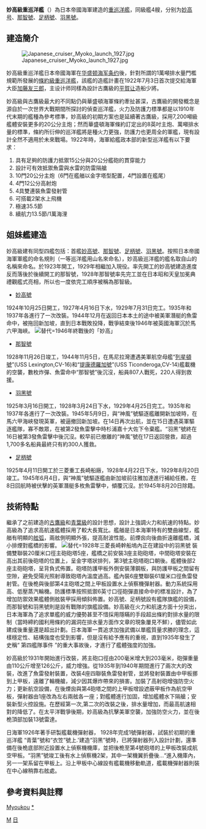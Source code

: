 {{noteTA
|1=zh-cn:级; zh-tw:級; zh-hk:型;
|2=zh-cn:战列舰; zh-tw:戰艦; zh-hk:戰艦;
|3=zh-cn:战列巡洋舰; zh-tw:巡洋戰艦; zh-hk:巡洋戰艦;
}}
{{軍艦模板
|名稱= 妙高級重巡洋艦 [[File:Naval_Ensign_of_Japan.svg|30px]]
|圖片= [[Image:Japanese_cruiser_Nachi_1929.jpg|300px]]
|照片說明= 1928年完工的那智號重巡洋艦
|艦種= [[重巡洋艦|重巡洋艦]]
|艦名= 山嶽名
|擁有國= [[File:Merchant_flag_of_Japan_(1870).svg|25px]] [[大日本帝國|大日本帝國]]
|前型= [[青葉级重巡洋艦|青葉级重巡洋艦]]
|次型= [[高雄級重巡洋艦|高雄級重巡洋艦]]
|同型= 4艘
|下訂= 1923年
|動工= 1924-1925年
|下水= 1927-1928年
|服役= 1928-1946年
|結局= 
|排水=公試排水量13,281噸->14,984噸（改裝後）
|基準= 10,902噸<br>13,000噸（改裝後）
|滿載= 13,551噸->15,933噸
|長度= 203.76米
|闊度= 19米<br>20.37公尺（改裝後）
|吃水= 6.23公尺<br>6.37公尺（改裝後）
|燃料= 重油2,500噸->2,214噸（改裝後）
|鍋爐= 呂號艦本式重油專燒鍋爐12座
|引擎= 艦政本部式蒸汽渦輪引擎4座，4軸推進
|出力= 130,000匹<br/>130,000匹（改裝後）
|極速= 35節<br />33.3節<ref>妙高艦出廠公試時速度曾達35.6節，改裝後仍有33.8節成績。</ref>
|續航= 14節8000海浬<ref>由於鍋爐技術不足，耗油量超乎設計值，實際數據只有13.9節航速7,000海里的成績</ref><br />→ 14節8500海浬
|發電機= 4部柴油發電機，3部輸出200kw，1部輸出135kw<br>輸出電壓225伏特
|電力輸出= 735kw
|乘員= 792<br>891名（改裝後）<br>1,100人（二戰結束時）
|飛行=火藥式彈射器1座 → 2座（改裝後）
|艦載機= 水上飛機2架、改裝後3架(羽黑1945年時為5架)
|裝備= '''竣工時'''<br>5座雙連裝三年式20公分艦炮<br>6門[[十年式12公分高射砲|十年式12公分高射砲]]<br>6具雙聯裝61公分魚雷發射管<br>八年式二號魚雷24枚<br />2挺[[路易士機槍|路易士機槍]]<br/>'''改装後'''<br>5座雙連裝三年式C型20.3公分艦炮<br />4座雙連裝[[八九式127公厘高射炮|八九式127公厘高射炮]]<br>4具四聯裝61公分魚雷發射管<br/>[[九三式魚雷|九三式魚雷]]16枚<br/>25毫米聯裝機槍6座<br />25毫米三聯裝機槍4座<br />25毫米單裝機槍16座<br />13毫米聯裝機槍8座
|裝甲= [[水線裝甲帶|水線裝甲帶]]102公厘（4英吋）<br>甲板水平裝甲35公厘（中央區域）、32公厘（舷側區域）<br>[[炮座|炮座]]100公厘（上甲板75公厘、下甲板25公厘）<br>[[彈藥庫|彈藥庫]]側面76公厘（3英吋），頂部38公厘<br>主炮塔25.4公厘（1英吋）
}}
'''妙高級重巡洋艦'''（{{jpn|j=妙高型重巡洋艦|hg=みょうこうがたじゅうじゅんようかん|rm=Myōkō gata jūjunyōkan|f=h}}）為日本帝國海軍建造的[[重巡洋艦|重巡洋艦]]，同級艦4艘，分别为[[妙高号|妙高号]]、[[那智號|那智號]]、[[足柄號|足柄號]]、[[羽黑號|羽黑號]]。

==建造簡介==
[[File:Japanese_cruiser_Myoko_launch_1927.jpg|thumb]]

妙高級重巡洋艦日本帝國海軍在[[华盛顿海军条约|华盛顿海军条约]]後，針對所謂的1萬噸排水量門檻規範所發展的[[條約級重巡洋艦|條約級重巡洋艦]]，該艦的造艦計畫在1922年7月3日首次提交給海軍大臣[[加藤友三郎|加藤友三郎]]，主设计师同樣為設計古鷹級的[[平賀让|平賀让]]造船少將。

妙高級與古鷹級最大的不同點仍與華盛頓海軍條約牽扯甚深，古鷹級的開發概念是源自於一次世界大戰期間所探討的偵查巡洋艦，火力及防護力標準都是以1910年代末期的艦種為參考標準，妙高級的初期方案也是延續著古鷹級，採用7,200噸級艦體安裝更多的20公分主炮；然而華盛頓海軍條約訂定出的8英吋主炮、萬噸排水量的標準，條約所衍伸的巡洋艦將是種火力更強，防護力也更周全的軍艦，現有設計全然不適用於未來戰場。1922年時，海軍給艦政本部的新型巡洋艦有以下要求：
#具有足夠的防護力抵禦15公分與20公分艦砲的貫穿能力
#設計可有效抵禦魚雷與水雷的防雷隔艙
#10門20公分主炮（6門在艦艏以金字塔型配置，4門設置在艦尾）
#4門12公分高射炮
#4具雙連裝魚雷發射管
#可搭載2架水上飛機
#極速35.5節
#續航力13.5節/1萬海浬

== 姐妹艦建造 ==
妙高級建有同型四艦包括：首艦[[妙高號重巡洋艦|妙高號]]、[[那智號重巡洋艦|那智號]]、[[足柄號重巡洋艦|足柄號]]、[[羽黑號重巡洋艦|羽黑號]]。按照日本帝國海軍軍艦的命名規則（一等巡洋艦用山名來命名），妙高級巡洋艦的艦名取自山的名稱來命名。於1923年開工，1929年相繼加入現役。率先開工的妙高號建造進度反而落後於後續開工的那智號，1928年那智號率先完工並在日本昭和天皇加冕典禮觀艦式亮相，所以也一度依完工順序被稱為那智級。

*[[妙高號重巡洋艦|妙高號]]

1924年10月25日開工，1927年4月16日下水，1929年7月31日完工。1935年和1937年各進行了一次改裝。1944年12月在返回日本本土的途中被美軍潛艇的魚雷命中，被拖回新加坡，直到日本戰敗投降，戰爭結束後1946年被英國海軍沉於馬六甲海峽。
[[File:Myoko_after_surrender.jpg|替代=1946年終戰後的「妙高」]]

*[[那智號重巡洋艦|那智號]]

1928年11月26日竣工，1944年11月5日，在馬尼拉灣遭遇美軍航空母艦“[[列星頓號航空母艦_(CV-16)|列星頓號]]”(USS Lexington,CV-16)和“[[提康德羅加號航空母艦|提康德羅加號]]”(USS Ticonderoga,CV-14)艦載機的空襲，數枚炸彈、魚雷命中“那智號”後沉沒，船員807人戰死，220人得到救援。

*[[羽黑號重巡洋艦|羽黑號]]

1925年3月16日開工，1928年3月24日下水，1929年4月25日完工。1935年和1937年各進行了一次改裝。1945年5月9日，與“神風”號驅逐艦離開新加坡時，在馬六甲海峽發現英軍，被逼撤回新加坡。在14日再次出航，並在15日遭遇英軍驅逐艦隊，寡不敵眾，在被第2發魚雷擊中時杉浦嘉十大佐下令棄艦。“羽黑”號終在16日被第3發魚雷擊中後沉沒。較早前已撤離的“神風”號在17日返回營救，超過1,700多名船員最終只有約300人獲救。

*[[足柄號重巡洋艦|足柄號]]

1925年4月11日開工於三菱重工長崎船廠，1928年4月22日下水，1929年8月20日竣工。1945年6月4日，與“神風”號驅逐艦由新加坡前往雅加達進行補給任務，在8日回航時被伏擊的英軍潛艇多枚魚雷擊中，傾覆沉沒。於1945年8月20日除籍。

== 技術特點 ==
繼承了之前建造的[[古鹰级重巡洋舰|古鷹級]]和[[青葉級重巡洋艦|青葉級]]的設計思想，設計上強調火力和航速的特點。妙高級為了追求高航速艦體採用了較大長寬比。艦艏是日本海軍特有的雙曲線型，艦艏有明顯的[[舷弧|舷弧]]，兩舷側明顯外張，提高耐波性能。前煙囪向後曲折遠離艦橋，減小排煙對艦橋的影響。
[[File:IJN_heavy_cuiser_HAGURO_1928_under_construction_at_MITSUBISHI_Nagasaki_dry_dock.jpg|替代=1928年三菱長崎幹船塢內正在建設中的羽黑號]]
裝備雙聯裝20厘米口徑主砲砲塔5座，艦橋之前安裝3座主砲砲塔，中間砲塔安裝在高出其前後砲塔的位置上，呈金字塔狀排列，第3號主砲塔砲口朝後。艦體後部2座主砲砲塔，呈背負式佈置。砲塔防護甲板外側安裝薄鋼板，與防護甲板之間留有空隙，避免受陽光照射導致砲塔內溫度過高。艦內裝6座雙聯裝61厘米口徑魚雷發射管。在後桅與後部第4主砲塔之間上甲板設置水上偵察機彈射器。動力系統採用高、低壓蒸汽輪機。防護標準按照抵禦6英寸口徑砲彈直接命中的標准設計，為了增加防禦效果艦體側舷裝甲採用傾斜佈置。妙高號、足柄號設有艦隊旗艦的設備，而那智號和羽黑號則是設有戰隊的旗艦設備。妙高級在火力和航速方面十分突出，日本海軍為了追求單艦的威力優勢甚至不惜採用隱瞞的手段超出條約對排水量的限制（當時締約國利用條約的漏洞在排水量方面作文章的現象屢見不鮮），儘管如此建成後重量還是超出計劃。日本海軍一貫追求加強武備以單艦質量求勝的理念，這樣穩定性、結構強度也受到影響，但是沒有給予應有的重視，直到1935年發生了史稱“ 第四艦隊事件 ”的重大事故後，才進行了艦體強度的加強。

妙高級於1931年開始進行改裝，將主砲口徑由200毫米增大到203毫米，砲彈重量由110公斤增至126公斤，威力增強。從1935年到1940年期間進行了兩次大的改裝，改進了魚雷發射裝置，改裝4座四聯裝魚雷發射管，並將發射裝置由中甲板挪到上甲板，遠離了輪機艙，減少因其爆炸帶來的損害。加裝了高射砲增強防空火力；更新航空設備，在後煙囪與第4砲塔之間的上甲板增設遮蔽甲板作為航空甲板，彈射器由1座改為左右兩舷各一座；對艦體進行加固，增加艦體水下隔艙；安裝新型火控設施。在歷經第一次,第二次的改裝之後，排水量增加，而最高航速相對的降低了。在太平洋戰爭後期，妙高級為抗擊美軍空襲，加強防空火力，並在後桅頂部加裝13號雷達。

日海軍1926年著手研製艦載機彈射器， 1928年完成1號彈射器，試裝於初期的重巡洋艦 “青葉”號和“衣笠”號上.'建造“羽黑”號時，已將彈射器列入設計計劃，還準備在後桅底部附近設置水上偵察機機庫，並把後桅至第4號砲塔的上甲板改裝成航空甲板。“羽黑”號竣工後有水上偵察機2架，其中一架機翼折疊後…“進入機庫內，另一一架系留在甲板上。沿上甲板中心線設有艦載機移動軌道，艦載機彈射器則裝在中心線稍靠右舷處。

==參考資料與註釋==
{{reflist}}
{{二戰日本海軍艦船}}
{{日本重巡洋艦}}

[[category:二战日本巡洋舰|Myoukou]]
[[Category:日本軍艦艦級|M]]
[[Category:重巡洋舰|日]]
[[category:妙高级|*]]